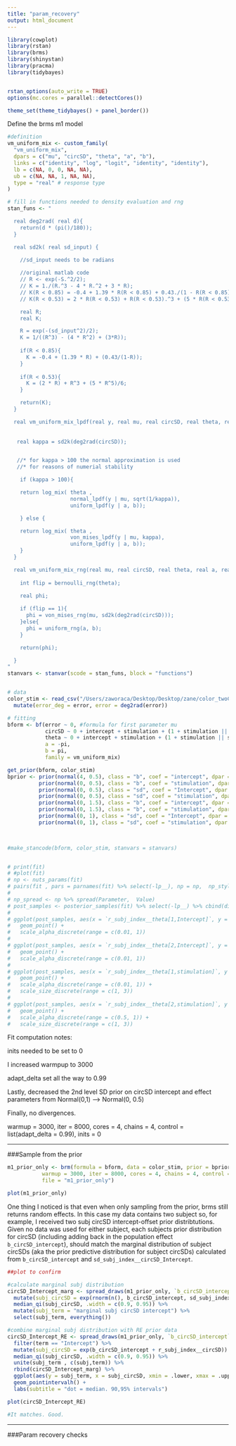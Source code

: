 ```yaml
---
title: "param_recovery"
output: html_document
---
```


```r
library(cowplot)
library(rstan)
library(brms)
library(shinystan)
library(pracma)
library(tidybayes)


rstan_options(auto_write = TRUE)
options(mc.cores = parallel::detectCores())

theme_set(theme_tidybayes() + panel_border())
```


Define the brms m1 model

```r

#definition
vm_uniform_mix <- custom_family(
  "vm_uniform_mix", 
  dpars = c("mu", "circSD", "theta", "a", "b"),
  links = c("identity", "log", "logit", "identity", "identity"), 
  lb = c(NA, 0, 0, NA, NA),
  ub = c(NA, NA, 1, NA, NA),
  type = "real" # response type
)

# fill in functions needed to density evaluation and rng
stan_funs <- "

  real deg2rad( real d){
    return(d * (pi()/180));
  }

  real sd2k( real sd_input) {
  
    //sd_input needs to be radians

    //original matlab code
    // R <- exp(-S.^2/2);
    // K = 1./(R.^3 - 4 * R.^2 + 3 * R);
    // K(R < 0.85) = -0.4 + 1.39 * R(R < 0.85) + 0.43./(1 - R(R < 0.85));
    // K(R < 0.53) = 2 * R(R < 0.53) + R(R < 0.53).^3 + (5 * R(R < 0.53).^5)/6;

    real R;
    real K;

    R = exp(-(sd_input^2)/2);
    K = 1/((R^3) - (4 * R^2) + (3*R));
  
    if(R < 0.85){
      K = -0.4 + (1.39 * R) + (0.43/(1-R));
    }
  
    if(R < 0.53){
      K = (2 * R) + R^3 + (5 * R^5)/6;
    }

    return(K);
  }

  real vm_uniform_mix_lpdf(real y, real mu, real circSD, real theta, real a, real b) {
    
   
   real kappa = sd2k(deg2rad(circSD));


   //* for kappa > 100 the normal approximation is used
   //* for reasons of numerial stability

    if (kappa > 100){

    return log_mix( theta ,
                    normal_lpdf(y | mu, sqrt(1/kappa)),
                    uniform_lpdf(y | a, b));

    } else {

    return log_mix( theta ,
                    von_mises_lpdf(y | mu, kappa),
                    uniform_lpdf(y | a, b));
    }
  }

  real vm_uniform_mix_rng(real mu, real circSD, real theta, real a, real b) {
    
    int flip = bernoulli_rng(theta);
    
    real phi;

    if (flip == 1){
      phi = von_mises_rng(mu, sd2k(deg2rad(circSD)));
    }else{
      phi = uniform_rng(a, b);
    }

    return(phi);

  }
"
stanvars <- stanvar(scode = stan_funs, block = "functions")


# data 
color_stim <- read_csv("/Users/zaworaca/Desktop/Desktop/zane/color_twoCond_diff/sandbox/param_recovery/stimulation_obvs.csv") %>%
  mutate(error_deg = error, error = deg2rad(error))

# fitting
bform <- bf(error ~ 0, #formula for first parameter mu
            circSD ~ 0 + intercept + stimulation + (1 + stimulation || subj_index),
            theta ~ 0 + intercept + stimulation + (1 + stimulation || subj_index), 
            a = -pi, 
            b = pi,
            family = vm_uniform_mix)

get_prior(bform, color_stim)
bprior <- prior(normal(4, 0.5), class = "b", coef = "intercept", dpar = "circSD") + 
          prior(normal(0, 0.5), class = "b", coef = "stimulation", dpar = "circSD") +
          prior(normal(0, 0.5), class = "sd", coef = "Intercept", dpar = "circSD", group = "subj_index") + 
          prior(normal(0, 0.5), class = "sd", coef = "stimulation", dpar = "circSD", group = "subj_index") + 
          prior(normal(0, 1.5), class = "b", coef = "intercept", dpar = "theta") + 
          prior(normal(0, 1.5), class = "b", coef = "stimulation", dpar = "theta") +
          prior(normal(0, 1), class = "sd", coef = "Intercept", dpar = "theta", group = "subj_index") + 
          prior(normal(0, 1), class = "sd", coef = "stimulation", dpar = "theta", group = "subj_index")
          


#make_stancode(bform, color_stim, stanvars = stanvars)


# print(fit)
# #plot(fit)
# np <- nuts_params(fit)
# pairs(fit , pars = parnames(fit) %>% select(-lp__), np = np,  np_style = pairs_style_np(div_color = "firebrick", div_size = 3, div_shape = 17))
# 
# np_spread <- np %>% spread(Parameter,  Value)
# post_samples <- posterior_samples(fit) %>% select(-lp__) %>% cbind(div = factor(np_spread$divergent__))
# 
# ggplot(post_samples, aes(x = `r_subj_index__theta[1,Intercept]`, y = b_theta_intercept, col = div, alpha = div)) + 
#   geom_point() + 
#   scale_alpha_discrete(range = c(0.01, 1))
# 
# ggplot(post_samples, aes(x = `r_subj_index__theta[2,Intercept]`, y = b_theta_intercept, col = div, alpha = div)) + 
#   geom_point() + 
#   scale_alpha_discrete(range = c(0.01, 1))
# 
# ggplot(post_samples, aes(x = `r_subj_index__theta[1,stimulation]`, y = b_theta_stimulation, col = div, alpha = div, size = div)) + 
#   geom_point() + 
#   scale_alpha_discrete(range = c(0.01, 1)) + 
#   scale_size_discrete(range = c(1, 3))
# 
# ggplot(post_samples, aes(x = `r_subj_index__theta[2,stimulation]`, y = b_theta_stimulation, col = div, alpha = div, size = div)) + 
#   geom_point() + 
#   scale_alpha_discrete(range = c(0.5, 1)) + 
#   scale_size_discrete(range = c(1, 3))
```

Fit computation notes:

inits needed to be set to 0

I increased warmpup to 3000

adapt_delta set all the way to 0.99

Lastly, decreased the 2nd level SD prior on circSD intercept and effect parameters from Normal(0,1) --> Normal(0, 0.5)

Finally, no divergences. 

warmup = 3000, iter = 8000, cores = 4, chains = 4, control = list(adapt_delta = 0.99), inits = 0

--------


###Sample from the prior

```r

m1_prior_only <- brm(formula = bform, data = color_stim, prior = bprior, stanvars = stanvars,# sample_prior = "only",
           warmup = 3000, iter = 8000, cores = 4, chains = 4, control = list(adapt_delta = 0.99), inits = 0,
           file = "m1_prior_only")

plot(m1_prior_only)

```

One thing I noticed is that even when only sampling from the prior, brms still returns random effects. In this case my data contains two subject so, for example, I received two subj circSD intercept-offset prior distribtutions. Given no data was used for either subject, each subjects prior distribution for circSD (including adding back in the population effect `b_circSD_intercept`), should match the marginal distribution of subject circSDs (aka the prior predictive distribution for subject circSDs) calculated from `b_circSD_intercept` and `sd_subj_index__circSD_Intercept`.
```r

##plot to confirm

#calculate marginal subj distribution
circSD_Intercept_marg <- spread_draws(m1_prior_only, `b_circSD_intercept`, `sd_subj_index__circSD_Intercept`) %>%
  mutate(subj_circSD = exp(rnorm(n(), b_circSD_intercept, sd_subj_index__circSD_Intercept))) %>%
  median_qi(subj_circSD, .width = c(0.9, 0.95)) %>%
  mutate(subj_term = "marginal subj circSD intercept") %>%
  select(subj_term, everything())

#combine marginal subj distribution with RE prior data
circSD_Intercept_RE <- spread_draws(m1_prior_only, `b_circSD_intercept`, r_subj_index__circSD[subj, term]) %>%
  filter(term == "Intercept") %>%
  mutate(subj_circSD = exp(b_circSD_intercept + r_subj_index__circSD)) %>%
  median_qi(subj_circSD, .width = c(0.9, 0.95)) %>%
  unite(subj_term , c(subj,term)) %>%
  rbind(circSD_Intercept_marg) %>%
  ggplot(aes(y = subj_term, x = subj_circSD, xmin = .lower, xmax = .upper)) +
  geom_pointintervalh() + 
  labs(subtitle = "dot = median. 90,95% intervals")

plot(circSD_Intercept_RE)

#It matches. Good.

```

---------

###Param recovery checks

